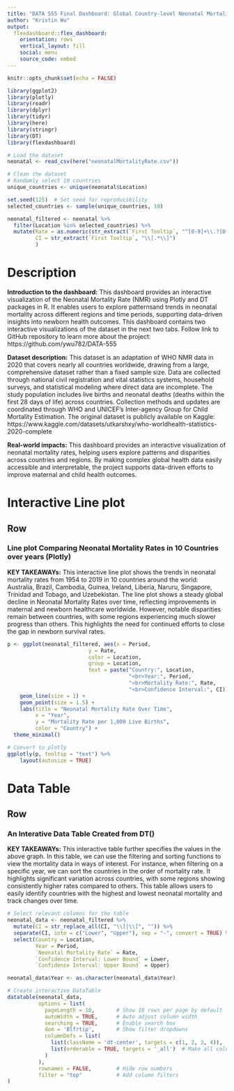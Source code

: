 ```yaml
---
title: "DATA 555 Final Dashboard: Global Country-level Neonatal Mortality Rate"
author: "Kristin Wu"
output: 
  flexdashboard::flex_dashboard:
    orientation: rows
    vertical_layout: fill
    social: menu
    source_code: embed
---
```


```r
knitr::opts_chunk$set(echo = FALSE)

library(ggplot2)
library(plotly)
library(readr)
library(dplyr)
library(tidyr)
library(here)
library(stringr)
library(DT)
library(flexdashboard)
```

```r
# Load the dataset
neonatal <- read_csv(here("neonatalMortalityRate.csv"))

# Clean the dataset
# Randomly select 10 countries
unique_countries <- unique(neonatal$Location)

set.seed(125)  # Set seed for reproducibility
selected_countries <- sample(unique_countries, 10)

neonatal_filtered <- neonatal %>%
  filter(Location %in% selected_countries) %>%
  mutate(Rate = as.numeric(str_extract(`First Tooltip`, "^[0-9]+\\.?[0-9]*")),
         CI = str_extract(`First Tooltip`, "\\[.*\\]")
         )
```

Description
=======================================================================
**Introduction to the dashboard:** This dashboard provides an interactive visualization of the Neonatal Mortality Rate (NMR) using Plotly and DT packages in R. It enables users to explore patternsand trends in neonatal mortality across different regions and time periods, supporting data-driven insights into newborn health outcomes. This dashboard contains two interactive visualizations of the dataset in the next two tabs. Follow link to GitHub repository to learn more about the project: https://github.com/ywu782/DATA-555

**Dataset description:** This dataset is an adaptation of WHO NMR data in 2020 that covers nearly all countries worldwide, drawing from a large, comprehensive dataset rather than a fixed sample size. Data are collected through national civil registration and vital statistics systems, household surveys, and statistical modeling where direct data are incomplete. The study population includes live births and neonatal deaths (deaths within the first 28 days of life) across countries. Collection methods and updates are coordinated through WHO and UNICEF’s Inter-agency Group for Child Mortality Estimation. The original dataset is publicly available on Kaggle: https://www.kaggle.com/datasets/utkarshxy/who-worldhealth-statistics-2020-complete


**Real-world impacts:** This dashboard provides an interactive visualization of 
neonatal mortality rates, helping users explore patterns and disparities across 
countries and regions. By making complex global health data easily accessible 
and interpretable, the project supports data-driven efforts to improve maternal 
and child health outcomes.

Interactive Line plot
=======================================================================

Row
-----------------------------------------------------------------------

### Line plot Comparing Neonatal Mortality Rates in 10 Countries over years (Plotly)
**KEY TAKEAWAYs:** This interactive line plot shows the trends in neonatal mortality rates from 
1954 to 2019 in 10 countries around the world: Australia, Brazil, Cambodia, 
Guinea, Ireland, Liberia, Naruru, Singapore, Trinidad and Tobago, and Uzebekistan. The line plot shows a steady global decline in Neonatal Mortality Rates over time, reflecting improvements in maternal and newborn healthcare worldwide. However, notable disparities remain between countries, with some regions experiencing much slower progress than others. This highlights the need for continued efforts to close the gap in newborn survival rates.

```r
p <- ggplot(neonatal_filtered, aes(x = Period, 
                          y = Rate, 
                          color = Location, 
                          group = Location,
                          text = paste("Country:", Location,
                                       "<br>Year:", Period,
                                       "<br>Mortality Rate:", Rate,
                                       "<br>Confidence Interval:", CI))) +
    geom_line(size = 1) +
    geom_point(size = 1.5) +
    labs(title = "Neonatal Mortality Rate Over Time",
         x = "Year",
         y = "Mortality Rate per 1,000 Live Births",
         color = "Country") +
  theme_minimal()

# Convert to plotly
ggplotly(p, tooltip = "text") %>%
    layout(autosize = TRUE)
```

Data Table
=======================================================================

Row
-----------------------------------------------------------------------

### An Interative Data Table Created from DT()
**KEY TAKEAWAYs:** This interactive table further specifies the values in the above graph. In this
table, we can use the filtering and sorting functions to view the mortality data
in ways of interest. For instance, when filtering on a specific year, we can sort
the countries in the order of mortality rate. It highlights significant variation across countries, with some regions showing consistently higher rates compared to others. This table allows users to easily identify countries with the highest and lowest neonatal mortality and track changes over time.

```r
# Select relevant columns for the table
neonatal_data <- neonatal_filtered %>%
  mutate(CI = str_replace_all(CI, "\\[|\\]", "")) %>%  
  separate(CI, into = c("Lower", "Upper"), sep = "-", convert = TRUE) %>%
  select(Country = Location,
         Year = Period,
         `Neonatal Mortality Rate` = Rate, 
         `Confidence Interval: Lower Bound` = Lower,
         `Confidence Interval: Upper Bound` = Upper)

neonatal_data$Year <- as.character(neonatal_data$Year)

# Create interactive DataTable
datatable(neonatal_data, 
          options = list(
            pageLength = 10,       # Show 10 rows per page by default
            autoWidth = TRUE,      # Auto adjust column width
            searching = TRUE,      # Enable search box
            dom = 'Blfrtip',       # Show filter dropdowns
            columnDefs = list(
              list(className = 'dt-center', targets = c(1, 2, 3, 4)), 
              list(orderable = TRUE, targets = '_all')  # Make all columns sortable
            )
          ),
          rownames = FALSE,        # Hide row numbers
          filter = "top"           # Add column filters
)
```

